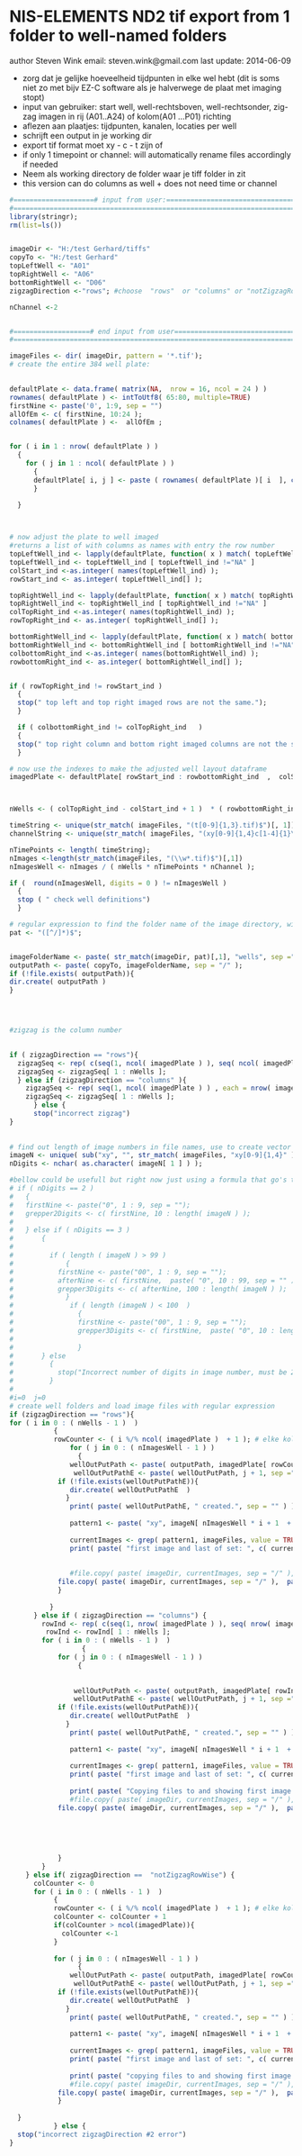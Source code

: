 NIS-ELEMENTS ND2 tif export from 1 folder to well-named folders
========================================================

author Steven Wink 
email: steven.wink@gmail.com
last update: 2014-06-09


* zorg dat je gelijke hoeveelheid tijdpunten in elke wel hebt (dit is soms niet zo met bijv EZ-C software als je halverwege  de plaat met imaging stopt)
* input van gebruiker: start well, well-rechtsboven, well-rechtsonder, zig-zag imagen in rij (A01..A24) of kolom(A01 ...P01) richting
* aflezen aan plaatjes: tijdpunten, kanalen, locaties per well
* schrijft een output in je working dir
* export tif format moet xy - c - t zijn of
* if only 1 timepoint or channel: will automatically rename files accordingly if needed
* Neem als working directory de folder waar je tiff folder in zit
* this version can do columns as well + does not need time or channel
```r
#====================# input from user:=========================================================
#===============================================================================================
library(stringr);
rm(list=ls())


imageDir <- "H:/test Gerhard/tiffs"
copyTo <- "H:/test Gerhard"
topLeftWell <- "A01"
topRightWell <- "A06"
bottomRightWell <- "D06"
zigzagDirection <-"rows"; #choose  "rows"  or "columns" or "notZigzagRowWise"  zig-zag imagen in rij (A01..A24) of kolom(A01 ...P01) richting

nChannel <-2


#===================# end input from user========================================================
#================================================================================================

imageFiles <- dir( imageDir, pattern = '*.tif');
# create the entire 384 well plate:

  
defaultPlate <- data.frame( matrix(NA,  nrow = 16, ncol = 24 ) )
rownames( defaultPlate ) <- intToUtf8( 65:80, multiple=TRUE)
firstNine <- paste('0', 1:9, sep = "")
allOfEm <- c( firstNine, 10:24 );
colnames( defaultPlate ) <-  allOfEm ;


for ( i in 1 : nrow( defaultPlate ) )
  {  
    for ( j in 1 : ncol( defaultPlate ) )
      {
      defaultPlate[ i, j ] <- paste ( rownames( defaultPlate )[ i  ], colnames( defaultPlate )[ j ], sep = "" );
      }
  
  }



# now adjust the plate to well imaged
#returns a list of with columns as names with entry the row number
topLeftWell_ind <- lapply(defaultPlate, function( x ) match( topLeftWell, x )  );
topLeftWell_ind <- topLeftWell_ind [ topLeftWell_ind !="NA" ]
colStart_ind <-as.integer( names(topLeftWell_ind) );
rowStart_ind <- as.integer( topLeftWell_ind[] );

topRightWell_ind <- lapply(defaultPlate, function( x ) match( topRightWell, x )  );
topRightWell_ind <- topRightWell_ind [ topRightWell_ind !="NA" ]
colTopRight_ind <-as.integer( names(topRightWell_ind) );
rowTopRight_ind <- as.integer( topRightWell_ind[] );

bottomRightWell_ind <- lapply(defaultPlate, function( x ) match( bottomRightWell, x )  );
bottomRightWell_ind <- bottomRightWell_ind [ bottomRightWell_ind !="NA" ]
colbottomRight_ind <-as.integer( names(bottomRightWell_ind) );
rowbottomRight_ind <- as.integer( bottomRightWell_ind[] );


if ( rowTopRight_ind != rowStart_ind ) 
  {
  stop(" top left and top right imaged rows are not the same.");
  }

  if ( colbottomRight_ind != colTopRight_ind   ) 
  {
  stop(" top right column and bottom right imaged columns are not the same.");
  }

# now use the indexes to make the adjusted well layout dataframe
imagedPlate <- defaultPlate[ rowStart_ind : rowbottomRight_ind  ,  colStart_ind : colbottomRight_ind, drop= FALSE   ]; 



nWells <- ( colTopRight_ind - colStart_ind + 1 )  * ( rowbottomRight_ind - rowStart_ind + 1 );

timeString <- unique(str_match( imageFiles, "(t[0-9]{1,3}.tif)$")[, 1])
channelString <- unique(str_match( imageFiles, "(xy[0-9]{1,4}c[1-4]{1}\\w{0,3}.tif)$")[, 1])

nTimePoints <- length( timeString);
nImages <-length(str_match(imageFiles, "(\\w*.tif)$")[,1])
nImagesWell <- nImages / ( nWells * nTimePoints * nChannel );

if (  round(nImagesWell, digits = 0 ) != nImagesWell ) 
  {
  stop ( " check well definitions")
  }

# regular expression to find the folder name of the image directory, will use this name to make a new directory in current WD to create well-folders
pat <- "([^/]*)$";


imageFolderName <- paste( str_match(imageDir, pat)[,1], "wells", sep ="_");
outputPath <- paste( copyTo, imageFolderName, sep = "/" );
if (!file.exists( outputPath)){
dir.create( outputPath )
}




#zigzag is the column number 

 
if ( zigzagDirection == "rows"){
  zigzagSeq <- rep( c(seq(1, ncol( imagedPlate ) ), seq( ncol( imagedPlate ), 1 ) ), ceiling( nrow( imagedPlate )/ 2 ) );
  zigzagSeq <- zigzagSeq[ 1 : nWells ];
  } else if (zigzagDirection == "columns" ){
    zigzagSeq <- rep( seq(1, ncol( imagedPlate ) ) , each = nrow( imagedPlate ) )
    zigzagSeq <- zigzagSeq[ 1 : nWells ];
      } else {
      stop("incorrect zigzag")
}
  
  
# find out length of image numbers in file names, use to create vector of image number names that can be used to pick out sets of images per well.
imageN <- unique( sub("xy", "", str_match( imageFiles, "xy[0-9]{1,4}" ) ) ) ;
nDigits <- nchar( as.character( imageN[ 1 ] ) );

#bellow could be usefull but right now just using a formula that go's through image numbers and puts them in folders in a image number order based method
# if ( nDigits == 2 )
#   {
#   firstNine <- paste("0", 1 : 9, sep = "");
#   grepper2Digits <- c( firstNine, 10 : length( imageN ) );
# 
#   } else if ( nDigits == 3 )
#       {
#       
#         if ( length ( imageN ) > 99 ) 
#             {
#           firstNine <- paste("00", 1 : 9, sep = "");
#           afterNine <- c( firstNine,  paste( "0", 10 : 99, sep = "" ) );
#           grepper3Digits <- c( afterNine, 100 : length( imageN ) );
#             }
#              if ( length (imageN ) < 100  )
#                {
#                firstNine <- paste("00", 1 : 9, sep = "");
#                grepper3Digits <- c( firstNine,  paste( "0", 10 : length( imageN ), sep = "" ) );
#             
#                }
#       } else 
#         {
#           stop("Incorrect number of digits in image number, must be 2 or 3.");
#         }
#   
#i=0  j=0
# create well folders and load image files with regular expression
if (zigzagDirection == "rows"){
for ( i in 0 : ( nWells - 1 )  )
           { 
           rowCounter <- ( i %/% ncol( imagedPlate )  + 1 ); # elke kolom-aantal van imagedPlate dan schuift het een rij op
               for ( j in 0 : ( nImagesWell - 1 ) )
                 {
               wellOutPutPath <- paste( outputPath, imagedPlate[ rowCounter ,  zigzagSeq[ i + 1 ] ], sep ="/" );
                wellOutPutPathE <- paste( wellOutPutPath, j + 1, sep ="_" );      
            if (!file.exists(wellOutPutPathE)){
               dir.create( wellOutPutPathE  )
              }
               print( paste( wellOutPutPathE, " created.", sep = "" ) );
          
               pattern1 <- paste( "xy", imageN[ nImagesWell * i + 1  + j ], sep = ""  );
               
               currentImages <- grep( pattern1, imageFiles, value = TRUE );
               print( paste( "first image and last of set: ", c( currentImages[1], currentImages [ length( currentImages )] )));
      
               
               #file.copy( paste( imageDir, currentImages, sep = "/" ),  paste( wellOutPutPathE, currentImages, sep = "/" ) );
            file.copy( paste( imageDir, currentImages, sep = "/" ),  paste( wellOutPutPathE, currentImages, sep = "/" ) );  
            }
          
          }
      } else if ( zigzagDirection == "columns") {
        rowInd <- rep( c(seq(1, nrow( imagedPlate ) ), seq( nrow( imagedPlate ), 1 ) ), ceiling( ncol( imagedPlate )  / 2 )) 
         rowInd <- rowInd[ 1 : nWells ];
        for ( i in 0 : ( nWells - 1 )  )
                  { 
            for ( j in 0 : ( nImagesWell - 1 ) )
                 {        
              
              
                wellOutPutPath <- paste( outputPath, imagedPlate[ rowInd[ i + 1] ,  zigzagSeq[ i + 1 ] ], sep ="/" );
                wellOutPutPathE <- paste( wellOutPutPath, j + 1, sep ="_" );      
            if (!file.exists(wellOutPutPathE)){
               dir.create( wellOutPutPathE  )
              }
               print( paste( wellOutPutPathE, " created.", sep = "" ) );
          
               pattern1 <- paste( "xy", imageN[ nImagesWell * i + 1  + j ], sep = ""  );
               
               currentImages <- grep( pattern1, imageFiles, value = TRUE );
               print( paste( "first image and last of set: ", c( currentImages[1], currentImages [ length( currentImages )] ), collapse = ""));
      
               print( paste( "Copying files to and showing first image of set:", paste( wellOutPutPathE, currentImages[1], sep = "/" ) , sep = "") )
               #file.copy( paste( imageDir, currentImages, sep = "/" ),  paste( wellOutPutPathE, currentImages, sep = "/" ) );
            file.copy( paste( imageDir, currentImages, sep = "/" ),  paste( wellOutPutPathE, currentImages, sep = "/" ) );  
            
            
            
                 
            
            }
        } 
    } else if( zigzagDirection ==  "notZigzagRowWise") {
      colCounter <- 0 
      for ( i in 0 : ( nWells - 1 )  )
           { 
           rowCounter <- ( i %/% ncol( imagedPlate )  + 1 ); # elke kolom-aantal van imagedPlate dan schuift het een rij op
           colCounter <- colCounter + 1
           if(colCounter > ncol(imagedPlate)){
             colCounter <-1
           }
           
           for ( j in 0 : ( nImagesWell - 1 ) )
                 {
               wellOutPutPath <- paste( outputPath, imagedPlate[ rowCounter , colCounter  ], sep ="/" );
                wellOutPutPathE <- paste( wellOutPutPath, j + 1, sep ="_" );      
            if (!file.exists(wellOutPutPathE)){
               dir.create( wellOutPutPathE  )
              }
               print( paste( wellOutPutPathE, " created.", sep = "" ) );
          
               pattern1 <- paste( "xy", imageN[ nImagesWell * i + 1  + j ], sep = ""  );
               
               currentImages <- grep( pattern1, imageFiles, value = TRUE );
               print( paste( "first image and last of set: ", c( currentImages[1], currentImages [ length( currentImages )] )));
      
               print( paste( "copying files to and showing first image of set:", paste( wellOutPutPathE, currentImages[1], sep = "/" ) , sep = "") )
               #file.copy( paste( imageDir, currentImages, sep = "/" ),  paste( wellOutPutPathE, currentImages, sep = "/" ) );
            file.copy( paste( imageDir, currentImages, sep = "/" ),  paste( wellOutPutPathE, currentImages, sep = "/" ) );  
            }
  
  }
           } else {
  stop("incorrect zigzagDirection #2 error")
}
     


```

